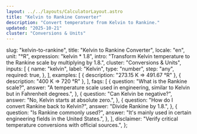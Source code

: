```yaml
---
layout: ../../layouts/CalculatorLayout.astro
title: "Kelvin to Rankine Converter"
description: "Convert temperature from Kelvin to Rankine."
updated: "2025-10-21"
cluster: "Conversions & Units"
---
```



  slug: "kelvin-to-rankine",
  title: "Kelvin to Rankine Converter",
  locale: "en",
  unit: "°R",
  expression: "kelvin * 1.8",
  intro:
    "Transform Kelvin temperature to the Rankine scale by multiplying by 1.8.",
  cluster: "Conversions & Units",
  inputs: [
    {
      name: "kelvin",
      label: "Kelvin",
      type: "number",
      step: "any",
      required: true,
    },
  ],
  examples: [
    { description: "273.15 K ⇒ 491.67 °R" },
    { description: "400 K ⇒ 720 °R" },
  ],
  faqs: [
    {
      question: "What is the Rankine scale?",
      answer: "A temperature scale used in engineering, similar to Kelvin but in Fahrenheit degrees.",
    },
    {
      question: "Can Kelvin be negative?",
      answer: "No, Kelvin starts at absolute zero.",
    },
    {
      question: "How do I convert Rankine back to Kelvin?",
      answer: "Divide Rankine by 1.8.",
    },
    {
      question: "Is Rankine commonly used?",
      answer: "It's mainly used in certain engineering fields in the United States.",
    },
  ],
  disclaimer:
    "Verify critical temperature conversions with official sources.",
};

<Calculator schema={schema} />
